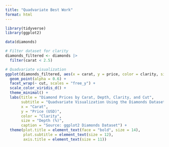 ```yaml
---
title: "Quadvariate Best Work"
format: html
---
```


```r
library(tidyverse)
library(ggplot2)

data(diamonds)

# Filter dataset for clarity
diamonds_filtered <- diamonds |> 
  filter(carat < 2.5)

# Quadvariate visualization
ggplot(diamonds_filtered, aes(x = carat, y = price, color = clarity, size = depth)) +
  geom_point(alpha = 0.6) +
  facet_wrap(~ cut, scales = "free_y") +
  scale_color_viridis_d() +
  theme_minimal() +
  labs(title = "Diamond Prices by Carat, Depth, Clarity, and Cut",
       subtitle = "Quadvariate Visualization Using the Diamonds Dataset",
       x = "Carat",
       y = "Price (USD)",
       color = "Clarity",
       size = "Depth (%)",
       caption = "Source: ggplot2 Diamonds Dataset") +
  theme(plot.title = element_text(face = "bold", size = 14),
        plot.subtitle = element_text(size = 12),
        axis.title = element_text(size = 11))
```
